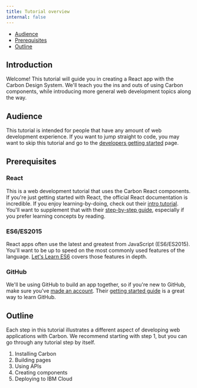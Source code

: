 ```yaml
---
title: Tutorial overview
internal: false
---
```


<AnchorLinks>

- [Audience](#audience)
- [Prerequisites](#prerequisites)
- [Outline](#outline)

</AnchorLinks>

## Introduction

Welcome! This tutorial will guide you in creating a React app with the Carbon Design System. We'll teach you the ins and outs of using Carbon components, while introducing more general web development topics along the way.

## Audience

This tutorial is intended for people that have any amount of web development experience. If you want to jump straight to code, you may want to skip this tutorial and go to the [developers getting started](/getting-started/developers) page.

## Prerequisites

### React

This is a web development tutorial that uses the Carbon React components. If you're just getting started with React, the official React documentation is incredible. If you enjoy learning-by-doing, check out their [intro tutorial](https://reactjs.org/tutorial/tutorial.html). You'll want to supplement that with their [step-by-step guide](https://reactjs.org/docs/hello-world.html), especially if you prefer learning concepts by reading.

### ES6/ES2015

React apps often use the latest and greatest from JavaScript (ES6/ES2015). You'll want to be up to speed on the most commonly used features of the language. [Let's Learn ES6](https://www.youtube.com/playlist?list=PL57atfCFqj2h5fpdZD-doGEIs0NZxeJTX) covers those features in depth.

### GitHub

We'll be using GitHub to build an app together, so if you're new to GitHub, make sure you've [made an account](https://github.com/join). Their [getting started guide](https://guides.github.com/activities/hello-world) is a great way to learn GitHub.

## Outline

Each step in this tutorial illustrates a different aspect of developing web applications with Carbon. We recommend starting with step 1, but you can go through any tutorial step by itself.

1. Installing Carbon
1. Building pages
1. Using APIs
1. Creating components
1. Deploying to IBM Cloud
